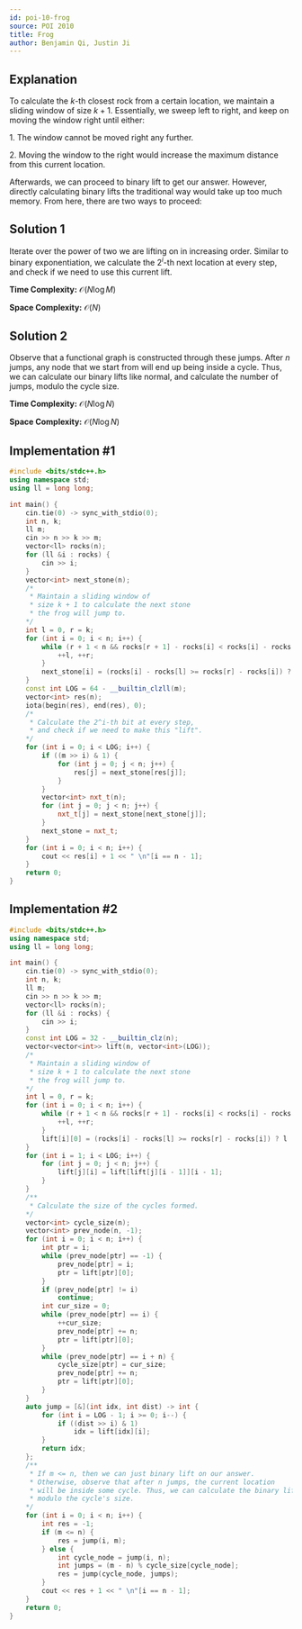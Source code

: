 ```yaml
---
id: poi-10-frog
source: POI 2010
title: Frog
author: Benjamin Qi, Justin Ji
---
```


## Explanation
To calculate the $k$-th closest rock from a certain location,
we maintain a sliding window of size $k+1$. Essentially, we sweep
left to right, and keep on moving the window right until either:

$1.$ The window cannot be moved right any further.

$2.$ Moving the window to the right would increase the maximum distance from this current location.

Afterwards, we can proceed to binary lift to get our answer. However, directly calculating binary lifts 
the traditional way would take up too much memory. From here, there are two ways to proceed:

## Solution 1 
Iterate over the power of two we are lifting on in increasing order. Similar to binary exponentiation,
we calculate the $2^{i}$-th next location at every step, and check if we need to use this current lift.

**Time Complexity:** $\mathcal{O}(N\log M)$

**Space Complexity:** $\mathcal{O}(N)$

## Solution 2 
Observe that a functional graph is constructed through these jumps. After $n$ jumps, any node that 
we start from will end up being inside a cycle. Thus, we can calculate our binary lifts like normal,
and calculate the number of jumps, modulo the cycle size.

**Time Complexity:** $\mathcal{O}(N\log N)$

**Space Complexity:** $\mathcal{O}(N\log N)$

## Implementation #1
```cpp
#include <bits/stdc++.h>
using namespace std;
using ll = long long;

int main() {
    cin.tie(0) -> sync_with_stdio(0);
    int n, k; 
    ll m;
    cin >> n >> k >> m;
    vector<ll> rocks(n);
    for (ll &i : rocks) {
        cin >> i;
    }
    vector<int> next_stone(n);
    /*
     * Maintain a sliding window of
     * size k + 1 to calculate the next stone
     * the frog will jump to.
    */
    int l = 0, r = k;
    for (int i = 0; i < n; i++) {
        while (r + 1 < n && rocks[r + 1] - rocks[i] < rocks[i] - rocks[l]) {
            ++l, ++r;
        }
        next_stone[i] = (rocks[i] - rocks[l] >= rocks[r] - rocks[i]) ? l : r;
    }
    const int LOG = 64 - __builtin_clzll(m);
    vector<int> res(n);
    iota(begin(res), end(res), 0);
    /*
     * Calculate the 2^i-th bit at every step,
     * and check if we need to make this "lift".
    */
    for (int i = 0; i < LOG; i++) {
        if ((m >> i) & 1) {
            for (int j = 0; j < n; j++) {
                res[j] = next_stone[res[j]];
            }
        }
        vector<int> nxt_t(n);
        for (int j = 0; j < n; j++) {
            nxt_t[j] = next_stone[next_stone[j]];
        }
        next_stone = nxt_t;
    }
    for (int i = 0; i < n; i++) {
        cout << res[i] + 1 << " \n"[i == n - 1];
    }
	return 0;
}
```

## Implementation #2 
```cpp
#include <bits/stdc++.h>
using namespace std;
using ll = long long;

int main() {
    cin.tie(0) -> sync_with_stdio(0);
    int n, k;
    ll m;
    cin >> n >> k >> m;
    vector<ll> rocks(n);
    for (ll &i : rocks) {
        cin >> i;
    }
    const int LOG = 32 - __builtin_clz(n);
    vector<vector<int>> lift(n, vector<int>(LOG));
    /*
     * Maintain a sliding window of
     * size k + 1 to calculate the next stone
     * the frog will jump to.
    */
    int l = 0, r = k;
    for (int i = 0; i < n; i++) {
        while (r + 1 < n && rocks[r + 1] - rocks[i] < rocks[i] - rocks[l]) {
            ++l, ++r;
        }
        lift[i][0] = (rocks[i] - rocks[l] >= rocks[r] - rocks[i]) ? l : r;
    }
    for (int i = 1; i < LOG; i++) {
        for (int j = 0; j < n; j++) {
            lift[j][i] = lift[lift[j][i - 1]][i - 1];
        }
    }
    /**
     * Calculate the size of the cycles formed.
    */
    vector<int> cycle_size(n);
    vector<int> prev_node(n, -1);
    for (int i = 0; i < n; i++) {
        int ptr = i;
        while (prev_node[ptr] == -1) {
            prev_node[ptr] = i;
            ptr = lift[ptr][0];
        }
        if (prev_node[ptr] != i) 
            continue;
        int cur_size = 0;
        while (prev_node[ptr] == i) {
            ++cur_size;
            prev_node[ptr] += n;
            ptr = lift[ptr][0];
        }
        while (prev_node[ptr] == i + n) {
            cycle_size[ptr] = cur_size;
            prev_node[ptr] += n;
            ptr = lift[ptr][0];
        }
    }
    auto jump = [&](int idx, int dist) -> int {
        for (int i = LOG - 1; i >= 0; i--) {
            if ((dist >> i) & 1) 
                idx = lift[idx][i];
        }
        return idx;
    };
    /**
     * If m <= n, then we can just binary lift on our answer.
     * Otherwise, observe that after n jumps, the current location
     * will be inside some cycle. Thus, we can calculate the binary lift,
     * modulo the cycle's size.
    */
    for (int i = 0; i < n; i++) {
        int res = -1;
        if (m <= n) {
            res = jump(i, m);
        } else {
            int cycle_node = jump(i, n);
            int jumps = (m - n) % cycle_size[cycle_node];
            res = jump(cycle_node, jumps);
        }
        cout << res + 1 << " \n"[i == n - 1];
    }
    return 0;
}
```